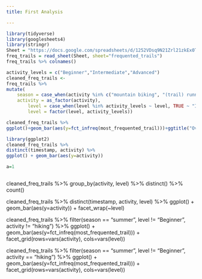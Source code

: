 ```yaml
---
title: First Analysis

---
```



```r
library(tidyverse)
library(googlesheets4)
library(stringr)
Sheet = "https://docs.google.com/spreadsheets/d/1252VDsq9N21Zrl21zkEx0TOjXeKmOddHrwno1xhrEsI/edit?resourcekey#gid=983704671"
freq_trails = read_sheet(Sheet, sheet="frequented_trails")
freq_trails %>% colnames()
```

```r
activity_levels = c("Beginner","Intermediate","Advanced")
cleaned_freq_trails <-
freq_trails %>%
mutate(
    season = case_when(activity %in% c("mountain biking", "(trail) running", "hiking") ~ "summer", TRUE ~ "winter"),
    activity = as_factor(activity),
        level = case_when(level %in% activity_levels ~ level, TRUE ~ "Intermediate"),
        level = factor(level, activity_levels))
```

```r
cleaned_freq_trails %>% 
ggplot()+geom_bar(aes(y=fct_infreq(most_frequented_trail)))+ggtitle("Overall Trail Usage")
```
```r
library(ggplot2)
cleaned_freq_trails %>%
distinct(timestamp, activity) %>%
ggplot() + geom_bar(aes(y=activity))

a=1



```

cleaned_freq_trails %>%
group_by(activity, level) %>%
distinct() %>%
count()

cleaned_freq_trails %>%
distinct(timestamp, activity, level) %>%
ggplot() + geom_bar(aes(y=activity)) + facet_wrap(~level)

cleaned_freq_trails %>%
filter(season == "summer", level != "Beginner", activity != "hiking") %>%
ggplot() + geom_bar(aes(y=fct_infreq(most_frequented_trail))) +
    facet_grid(rows=vars(activity), cols=vars(level))

cleaned_freq_trails %>%
filter(season == "summer", level != "Beginner", activity == "hiking") %>%
ggplot() + geom_bar(aes(y=fct_infreq(most_frequented_trail))) +
    facet_grid(rows=vars(activity), cols=vars(level))
